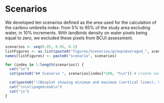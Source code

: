 # Scenarios

We developed ten scenarios defined as the area used for the calculation of the caribou umbrella index: from 5% to 95% of the study area excluding water, in 10% increments.
With landbirds density on water pixels being equal to zero, we excluded these pixels from BCUI assessment.

```r
scenarios <- seq(0.05, 0.95, 0.1)
listFigures <- as.list(paste0("figures/Scenarios/groupsAveraged_", scenarios,"_boxplot.png"))
names(listFigures) <- paste0("scenario", scenarios)

for (index in 1:length(scenarios)) {
  cat("\n") 
  cat(paste0("## Scenario ", scenarios[index]*100, "%\n")) # Create second level headings with the names.

  cat(paste0("![Boxplot showing minimum and maximum (vertical lines), median (horizontal line), interquartile range (IQR, colored box), as well as outliers (black points) of boreal caribou umbrella indices (BCUI) by landbird habitat association calculated across time (2011 - 2091), climate projections (CanESM2, CCSM4 and INM-CM4) and replicates (n = 5), as well as the weighted average across these (in grey dashed line) for Scenario ", scenarios[index]*100, "%. The average is weighted based on the number of species in each group.](", listFigures[[index]], ")"), "\n")
  cat("\n\n\\pagebreak\n")
  cat("\n")
}
```
